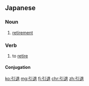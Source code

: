 ==Japanese==
{{kanji readings tab|引|いん|退|たい|sort=いんたい|yomi=on}}

===Noun===
{{ja-noun|k|hira=いんたい|rom=intai}}

# [[retirement]]

===Verb===
{{ja-verb-suru|k|hira=いんたい|rom=intai}}

# to [[retire]]

====Conjugation====
{{ja-suru|引退|いんたい|intai}}

[[ko:引退]]
[[mg:引退]]
[[fj:引退]]
[[chr:引退]]
[[zh:引退]]